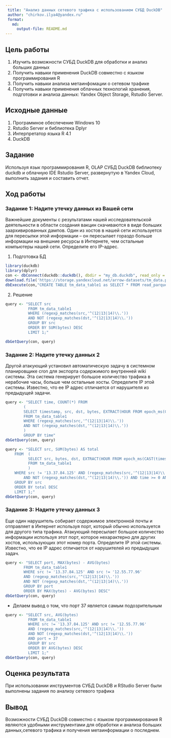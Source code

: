 ```yaml
---
 title: "Анализ данных сетевого трафика с использованием СУБД DuckDB"
 author: "chirkov.ilya4@yandex.ru"
 format: 
   md:
     output-file: README.md
---
```


## Цель работы 

1. Изучить возможности СУБД DuckDB для обработки и анализ больших данных
2. Получить навыки применения DuckDB совместно с языком программирования R
3. Получить навыки анализа метаинфомации о сетевом трафике
4. Получить навыки применения облачных технологий хранения, подготовки и анализа данных: Yandex Object Storage, Rstudio Server.

## Исходные данные 
 
1. Программное обеспечение Windows 10 
2. Rstudio Server и библиотека Dplyr
3. Интерпретатор языка R 4.1
4.  DuckDB

## Задание

Используя язык программирования R, OLAP СУБД
DuckDB библиотеку duckdb и облачную IDE Rstudio
Server, развернутую в Yandex Cloud, выполнить задания
и составить отчет.

## Ход работы

### Задание 1: Надите утечку данных из Вашей сети

Важнейшие документы с результатами нашей исследовательской деятельности в
области создания вакцин скачиваются в виде больших заархивированных дампов.
Один из хостов в нашей сети используется для пересылки этой информации – он
пересылает гораздо больше информации на внешние ресурсы в Интернете, чем
остальные компьютеры нашей сети. Определите его IP-адрес.

1. Подготовка БД

```r
library(duckdb)
library(dplyr)
con <- dbConnect(duckdb::duckdb(), dbdir = "my_db.duckdb", read_only = FALSE)
download.file('https://storage.yandexcloud.net/arrow-datasets/tm_data.pqt', destfile = "tm_data.pqt")
dbExecute(con,"CREATE TABLE tm_data_table1 as SELECT * FROM read_parquet('tm_data.pqt')")
```

2. Решение 

```r
query <- "SELECT src
          FROM tm_data_table1
          WHERE (regexp_matches(src,'^(12|13|14)\\.'))
          AND NOT (regexp_matches(dst,'^(12|13|14)\\.'))
          GROUP BY src
          ORDER BY SUM(bytes) DESC
          LIMIT 1;"

dbGetQuery(con, query)
```

### Задание 2: Надите утечку данных 2

Другой атакующий установил автоматическую задачу в системном планировщике
cron для экспорта содержимого внутренней wiki системы. Эта система генерирует
большое количество трафика в нерабочие часы, больше чем остальные хосты.
Определите IP этой системы. Известно, что ее IP адрес отличается от нарушителя из
предыдущей задачи.

```r
query <- "SELECT time, COUNT(*) FROM
        (
        SELECT timestamp, src, dst, bytes, EXTRACT(HOUR FROM epoch_ms(CAST(timestamp AS BIGINT))) AS time
        FROM tm_data_table1
        WHERE (regexp_matches(src,'^(12|13|14)\\.'))
        AND NOT (regexp_matches(dst,'^(12|13|14)\\.'))
        )
        GROUP BY time"
dbGetQuery(con, query)
```
 
```r
query <- "SELECT src, SUM(bytes) AS total
    FROM  (
          SELECT src, bytes, dst, EXTRACT(HOUR FROM epoch_ms(CAST(timestamp AS BIGINT))) AS time
          FROM tm_data_table1
          )
    WHERE src != '13.37.84.125' AND (regexp_matches(src,'^(12|13|14)\\.'))
        AND NOT (regexp_matches(dst,'^(12|13|14)\\.')) AND time >= 0 AND time <= 15
    GROUP BY src
    ORDER BY total DESC
    LIMIT 1;"
dbGetQuery(con, query)
```
 
### Задание 3: Надите утечку данных 3
 
Еще один нарушитель собирает содержимое электронной почты и отправляет в
Интернет используя порт, который обычно используется для другого типа трафика.
Атакующий пересылает большое количество информации используя этот порт,
которое нехарактерно для других хостов, использующих этот номер порта.
Определите IP этой системы. Известно, что ее IP адрес отличается от нарушителей
из предыдущих задач.
 
```r
query <- "SELECT port, MAX(bytes) - AVG(bytes)
        FROM tm_data_table1
        WHERE src != '13.37.84.125' AND src != '12.55.77.96' 
        AND (regexp_matches(src,'^(12|13|14)\\.'))
        AND NOT (regexp_matches(dst,'^(12|13|14)\\.'))
        GROUP BY port
        ORDER BY MAX(bytes) - AVG(bytes) DESC"
dbGetQuery(con, query)
```
 
 - Делаем вывод о том, что порт 37 является самым подозрительным
 
```r
query <- "SELECT src, AVG(bytes)
          FROM tm_data_table1
          WHERE src != '13.37.84.125' AND src != '12.55.77.96' 
          AND (regexp_matches(src,'^(12|13|14)\\.'))
          AND NOT (regexp_matches(dst,'^(12|13|14)\\.'))
          AND port = 37
          GROUP BY src
          ORDER BY AVG(bytes) DESC
          LIMIT 1;"
dbGetQuery(con, query)
```

## Оценка результата

При использовании инструментов СУБД DuckDB и RStudio Server были выполнены задания по анализу сетевого трафика

## Вывод 

Возможности СУБД DuckDB совместно с языком программирования R являются удобными инструментами для обработки и анализа больших данных,сетевого трафика и получения метаинформации о последнем.
 
